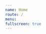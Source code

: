 ```yaml
---
name: Home
route: /
menu:
fullscreen: true
---
```




<Header />
<main className='home__features'>
  <Card
    title='Design'
    description='Lorem ipsum dolor sit amet, consectetur adipiscing eget hendrerit quam eleifend in.'
    image={DesignThumb}
    url='/inicio'
  />
  <Card
    title='Conteúdo'
    description='Lorem ipsum dolor sit amet, consectetur adipiscing eget hendrerit quam eleifend in.'
    image={ConteudoThumb}
    url='/inicio'
  />
  <Card
    title='Componentes'
    description='Lorem ipsum dolor sit amet, consectetur adipiscing eget hendrerit quam eleifend in.'
    image={ComponentesThumb}
    url='/inicio'
  />
</main>

<Footer />
